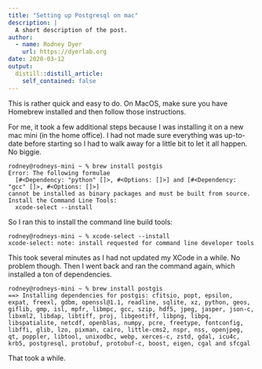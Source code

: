 ```yaml
---
title: "Setting up Postgresql on mac"
description: |
  A short description of the post.
author:
  - name: Rodney Dyer
    url: https://dyerlab.org
date: 2020-03-12
output:
  distill::distill_article:
    self_contained: false
---
```






This is rather quick and easy to do.  On MacOS, make sure you have Homebrew installed and then follow those instructions.  

For me, it took a few additional steps because I was installing it on a new mac mini (in the home office).  I had not made sure everything was up-to-date before starting so I had to walk away for a little bit to let it all happen.  No biggie.

```
rodney@rodneys-mini ~ % brew install postgis
Error: The following formulae
  [#<Dependency: "python" []>, #<Options: []>] and [#<Dependency: "gcc" []>, #<Options: []>]
cannot be installed as binary packages and must be built from source.
Install the Command Line Tools:
  xcode-select --install
```

So I ran this to install the command line build tools:

```
rodney@rodneys-mini ~ % xcode-select --install
xcode-select: note: install requested for command line developer tools
```

This took several minutes as I had not updated my XCode in a while.  No problem though.  Then I went back and ran the command again, which installed a ton of dependencies.

```
rodney@rodneys-mini ~ % brew install postgis  
==> Installing dependencies for postgis: cfitsio, popt, epsilon, expat, freexl, gdbm, openssl@1.1, readline, sqlite, xz, python, geos, giflib, gmp, isl, mpfr, libmpc, gcc, szip, hdf5, jpeg, jasper, json-c, libxml2, libdap, libtiff, proj, libgeotiff, libpng, libpq, libspatialite, netcdf, openblas, numpy, pcre, freetype, fontconfig, libffi, glib, lzo, pixman, cairo, little-cms2, nspr, nss, openjpeg, qt, poppler, libtool, unixodbc, webp, xerces-c, zstd, gdal, icu4c, krb5, postgresql, protobuf, protobuf-c, boost, eigen, cgal and sfcgal
```

That took a while.

 
 
 
